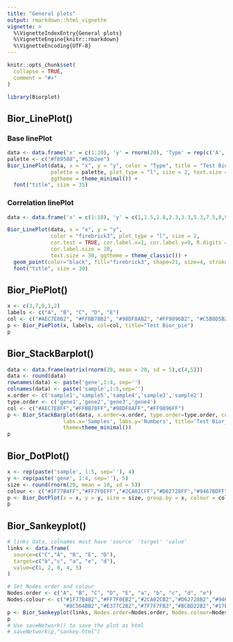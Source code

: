 ```yaml
---
title: "General plots"
output: rmarkdown::html_vignette
vignette: >
  %\VignetteIndexEntry{General plots}
  %\VignetteEngine{knitr::rmarkdown}
  %\VignetteEncoding{UTF-8}
---
```


```r
knitr::opts_chunk$set(
  collapse = TRUE,
  comment = "#>"
)
```

```r
library(Biorplot)
```



## Bior_LinePlot()

### Base linePlot

```r
data <- data.frame('x' = c(1:20), 'y' = rnorm(20), 'Type' = rep(c('A','B'), 10))
palette <- c("#f89588","#63b2ee")
Bior_LinePlot(data, x = "x", y = "y", color = "Type", title = "Test Bior_LinePlot",
              palette = palette, plot_type = "l", size = 2, text.size = 30,
              ggtheme = theme_minimal()) +
  font("title", size = 35)
```


### Correlation linePlot

```r
data <- data.frame('x' = c(1:10), 'y' = c(1,1.5,1.8,2.3,3.3,5.3,7.5,8,9,10))

Bior_LinePlot(data, x = "x", y = "y",
              color = "firebrick3", plot_type = "l", size = 2, 
              cor.test = TRUE, cor.label.x=1, cor.label.y=9, R.digits = 2, P.digits = 2,
              cor.label.size = 10,
              text.size = 30, ggtheme = theme_classic()) +
  geom_point(color="black", fill="firebrick3", shape=21, size=4, stroke=1) +
  font("title", size = 30)
```




## Bior_PiePlot()

```r
x <- c(3,7,9,1,2)
labels <- c("A", "B", "C", "D", "E")
col <- c("#AEC7E8B2", "#FFBB78B2", "#98DF8AB2", "#FF9896B2", "#C5B0D5B2")
p <- Bior_PiePlot(x, labels, col=col, title="Test Bior_pie")
p
```



## Bior_StackBarplot()

```r
data <- data.frame(matrix(rnorm(20, mean = 20, sd = 5),c(4,5)))
data <- round(data)
rownames(data) <- paste('gene',1:4, sep='')
colnames(data) <- paste('sample',1:5,sep='')
x.order <- c('sample1','sample5','sample4','sample3','sample2')
type.order <- c('gene1','gene2','gene3','gene4')
col <- c("#AEC7E8FF","#FFBB78FF","#98DF8AFF","#FF9896FF")
p <- Bior_StackBarplot(data, x.order=x.order, type.order=type.order, col = col,
                  labs.x='Samples', labs.y='Numbers', title='Test Bior_StackBarplot',
                  theme=theme_minimal())
p
```



## Bior_DotPlot()

```r
x <- rep(paste('sample', 1:5, sep=''), 4)
y <- rep(paste('gene', 1:4, sep=''), 5)
size <- round(rnorm(20, mean = 10, sd = 5))
colour <- c("#1F77B4FF","#FF7F0EFF","#2CA02CFF","#D62728FF","#9467BDFF")
p <- Bior_DotPlot(x = x, y = y, size = size, group.by = x, colour = colour, max_size=10)
p
```



## Bior_Sankeyplot()

```r
# links data, colnames must have 'source' 'target' 'value'
links <- data.frame(
  source=c("C","A", "B", "E", "D"), 
  target=c("b","c", "a", "e", "d"), 
  value=c(1, 2, 0, 4, 5)
)

# Set Nodes order and colour
Nodes.order <- c("A", "B", "C", "D", "E", "a", "b", "c", "d", "e")
Nodes.colour <- c("#1F77B4B2","#FF7F0EB2","#2CA02CB2","#D62728B2","#9467BDB2",
                  "#8C564BB2","#E377C2B2","#7F7F7FB2","#BCBD22B2","#17BECFB2")
p <- Bior_Sankeyplot(links, Nodes.order=Nodes.order, Nodes.colour=Nodes.colour, fontSize=20)
p
# Use saveNetwork() to save the plot as html
# saveNetwork(p,"sankey.html")
```





